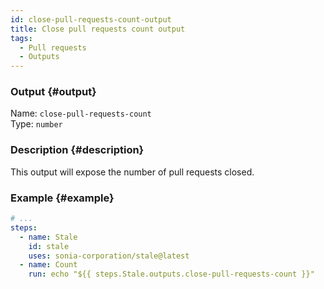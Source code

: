```yaml
---
id: close-pull-requests-count-output
title: Close pull requests count output
tags:
  - Pull requests
  - Outputs
---
```


### Output {#output}

Name: `close-pull-requests-count`  
Type: `number`

### Description {#description}

This output will expose the number of pull requests closed.

### Example {#example}

```yml {6}
# ...
steps:
  - name: Stale
    id: stale
    uses: sonia-corporation/stale@latest
  - name: Count
    run: echo "${{ steps.Stale.outputs.close-pull-requests-count }}"
```
